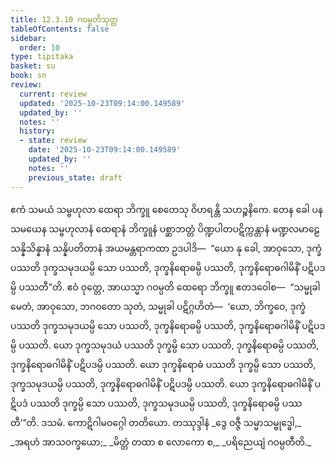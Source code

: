 ```yaml
---
title: 12.3.10 ဂဝမ္ပတိသုတ္တ
tableOfContents: false
sidebar:
  order: 10
type: tipitaka
basket: su
book: sn
review:
  current: review
  updated: '2025-10-23T09:14:00.149589'
  updated_by: ''
  notes: ''
  history:
  - state: review
    date: '2025-10-23T09:14:00.149589'
    updated_by: ''
    notes: ''
    previous_state: draft
---
```



<ReviewStatus review={frontmatter.review} showDetails={true} />

<HypothesisAnnotation frontmatter={frontmatter} />

<DynamicBreadcrumb />

<Division number="1100" book="sn" e="ch" v="18" p="444">

<Paragraph number="2302" book="sn">
ဧကံ သမယံ သမ္ဗဟုလာ ထေရာ ဘိက္ခူ စေတေသု ဝိဟရန္တိ သဟဉ္စနိကေ. တေန ခေါ ပန သမယေန သမ္ဗဟုလာနံ ထေရာနံ ဘိက္ခူနံ ပစ္ဆာဘတ္တံ ပိဏ္ဍပါတပဋိက္ကန္တာနံ မဏ္ဍလမာဠေ သန္နိသိန္နာနံ သန္နိပတိတာနံ အယမန္တရာကထာ ဥဒပါဒိ—  “ယော နု ခေါ, အာဝုသော, ဒုက္ခံ ပဿတိ ဒုက္ခသမုဒယမ္ပိ သော ပဿတိ, ဒုက္ခနိရောဓမ္ပိ ပဿတိ, ဒုက္ခနိရောဓဂါမိနိံ ပဋိပဒမ္ပိ ပဿတီ”တိ.
</Paragraph>

<Paragraph number="2303" book="sn">
ဧဝံ ဝုတ္တေ, အာယသ္မာ ဂဝမ္ပတိ ထေရော ဘိက္ခူ ဧတဒဝေါစ—  “သမ္မုခါ မေတံ, အာဝုသော, ဘဂဝတော သုတံ, သမ္မုခါ ပဋိဂ္ဂဟိတံ—  ‘ယော, ဘိက္ခဝေ, ဒုက္ခံ ပဿတိ ဒုက္ခသမုဒယမ္ပိ သော ပဿတိ, ဒုက္ခနိရောဓမ္ပိ ပဿတိ, ဒုက္ခနိရောဓဂါမိနိံ ပဋိပဒမ္ပိ ပဿတိ. ယော ဒုက္ခသမုဒယံ ပဿတိ ဒုက္ခမ္ပိ သော ပဿတိ, ဒုက္ခနိရောဓမ္ပိ ပဿတိ, ဒုက္ခနိရောဓဂါမိနိံ ပဋိပဒမ္ပိ ပဿတိ. ယော ဒုက္ခနိရောဓံ ပဿတိ ဒုက္ခမ္ပိ သော ပဿတိ, ဒုက္ခသမုဒယမ္ပိ ပဿတိ, ဒုက္ခနိရောဓဂါမိနိံ ပဋိပဒမ္ပိ ပဿတိ. ယော ဒုက္ခနိရောဓဂါမိနိံ ပဋိပဒံ ပဿတိ ဒုက္ခမ္ပိ သော ပဿတိ, ဒုက္ခသမုဒယမ္ပိ ပဿတိ, ဒုက္ခနိရောဓမ္ပိ ပဿတီ’”တိ.

</Paragraph>
</Division>

<Paragraph number="2304" type="center" book="sn">
ဒသမံ.



</Paragraph>

<Paragraph number="2305" type="center" book="sn">
ကောဋိဂါမဝဂ္ဂေါ တတိယော.



</Paragraph>

<Paragraph number="2306" type="center" book="sn">
တဿုဒ္ဒါနံ


</Paragraph>

<Paragraph number="2307" type="verses" book="sn">
_ဒွေ ဝဇ္ဇီ သမ္မာသမ္ဗုဒ္ဓေါ,_  
_အရဟံ အာသဝက္ခယော;_  
_မိတ္တံ တထာ စ လောကော စ,_  
_ပရိညေယျံ ဂဝမ္ပတီတိ._
</Paragraph>